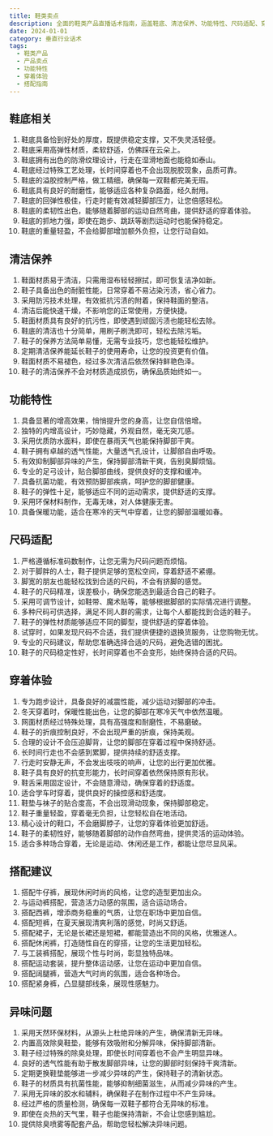 ```yaml
---
title: 鞋类卖点
description: 全面的鞋类产品直播话术指南，涵盖鞋底、清洁保养、功能特性、尺码适配、穿着体验、搭配建议等多个维度
date: 2024-01-01
category: 垂直行业话术
tags:
  - 鞋类产品
  - 产品卖点
  - 功能特性
  - 穿着体验
  - 搭配指南
---
```


## 鞋底相关

1. 鞋底具备恰到好处的厚度，既提供稳定支撑，又不失灵活轻便。
2. 鞋底采用高弹性材质，柔软舒适，仿佛踩在云朵上。
3. 鞋底拥有出色的防滑纹理设计，行走在湿滑地面也能稳如泰山。
4. 鞋底经过特殊工艺处理，长时间穿着也不会出现脱胶现象，品质可靠。
5. 鞋底的溢胶控制严格，做工精细，确保每一双鞋都完美无瑕。
6. 鞋底具有良好的耐磨性，能够适应各种复杂路面，经久耐用。
7. 鞋底的回弹性极佳，行走时能有效减轻脚部压力，让您倍感轻松。
8. 鞋底的柔韧性出色，能够随着脚部的运动自然弯曲，提供舒适的穿着体验。
9. 鞋底的抓地力强，即使在跑步、跳跃等剧烈运动时也能保持稳定。
10. 鞋底的重量轻盈，不会给脚部增加额外负担，让您行动自如。

## 清洁保养

1. 鞋面材质易于清洁，只需用湿布轻轻擦拭，即可恢复洁净如新。
2. 鞋子具备出色的耐脏性能，日常穿着不易沾染污渍，省心省力。
3. 采用防污技术处理，有效抵抗污渍的附着，保持鞋面的整洁。
4. 清洁后能快速干燥，不影响您的正常使用，方便快捷。
5. 鞋面材质具有良好的抗污性，即使遇到顽固污渍也能轻松去除。
6. 鞋底的清洁也十分简单，用刷子刷洗即可，轻松去除污垢。
7. 鞋子的保养方法简单易懂，无需专业技巧，您也能轻松维护。
8. 定期清洁保养能延长鞋子的使用寿命，让您的投资更有价值。
9. 鞋面材质不易褪色，经过多次清洁后依然保持鲜艳色泽。
10. 鞋子的清洁保养不会对材质造成损伤，确保品质始终如一。

## 功能特性

1. 具备显著的增高效果，悄悄提升您的身高，让您自信倍增。
2. 独特的内增高设计，巧妙隐藏，外观自然，毫无突兀感。
3. 采用优质防水面料，即使在暴雨天气也能保持脚部干爽。
4. 鞋子拥有卓越的透气性能，大量透气孔设计，让脚部自由呼吸。
5. 有效抑制脚部异味的产生，保持脚部清新干爽，告别臭脚烦恼。
6. 专业的足弓设计，贴合脚部曲线，提供良好的支撑和缓冲。
7. 具备抗菌功能，有效预防脚部疾病，呵护您的脚部健康。
8. 鞋子的弹性十足，能够适应不同的运动需求，提供舒适的支撑。
9. 采用环保材料制作，无毒无味，对人体健康无害。
10. 具备保暖功能，适合在寒冷的天气中穿着，让您的脚部温暖如春。

## 尺码适配

1. 严格遵循标准码数制作，让您无需为尺码问题而烦恼。
2. 对于脚胖的人士，鞋子提供足够的宽松空间，穿着舒适不紧绷。
3. 脚宽的朋友也能轻松找到合适的尺码，不会有挤脚的感觉。
4. 鞋子的尺码精准，误差极小，确保您能选到最适合自己的鞋子。
5. 采用可调节设计，如鞋带、魔术贴等，能够根据脚部的实际情况进行调整。
6. 多种尺码可供选择，满足不同人群的需求，让每个人都能找到合适的鞋子。
7. 鞋子的弹性材质能够适应不同的脚型，提供舒适的穿着体验。
8. 试穿时，如果发现尺码不合适，我们提供便捷的退换货服务，让您购物无忧。
9. 专业的尺码建议，帮助您准确选择合适的尺码，避免选错的困扰。
10. 鞋子的尺码稳定性好，长时间穿着也不会变形，始终保持合适的尺码。

## 穿着体验

1. 专为跑步设计，具备良好的减震性能，减少运动对脚部的冲击。
2. 冬天穿着时，保暖性能出色，让您的脚部在寒冷天气中依然温暖。
3. 网面材质经过特殊处理，具有高强度和耐磨性，不易磨破。
4. 鞋子的折痕控制良好，不会出现严重的折痕，保持美观。
5. 合理的设计不会压迫脚背，让您的脚部在穿着过程中保持舒适。
6. 长时间行走也不会感到累脚，提供持续的舒适支撑。
7. 行走时安静无声，不会发出吱吱的响声，让您的出行更加优雅。
8. 鞋子具有良好的抗变形能力，长时间穿着依然保持原有形状。
9. 鞋舌采用固定设计，不会随意滑动，确保穿着的舒适度。
10. 适合学车时穿着，提供良好的操控感和舒适度。
11. 鞋垫与袜子的贴合度高，不会出现滑动现象，保持脚部稳定。
12. 鞋子重量轻盈，穿着毫无负担，让您轻松自在地活动。
13. 精心设计的鞋口，不会磨脚脖子，让您的穿着体验更加舒适。
14. 鞋子的柔韧性好，能够随着脚部的动作自然弯曲，提供灵活的运动体验。
15. 适合多种场合穿着，无论是运动、休闲还是工作，都能让您尽显风采。

## 搭配建议

1. 搭配牛仔裤，展现休闲时尚的风格，让您的造型更加出众。
2. 与运动裤搭配，营造活力动感的氛围，适合运动场合。
3. 搭配西裤，增添商务稳重的气质，让您在职场中更加自信。
4. 搭配短裤，在夏天展现清爽利落的感觉，时尚又舒适。
5. 搭配裙子，无论是长裙还是短裙，都能营造出不同的风格，优雅迷人。
6. 搭配休闲裤，打造随性自在的穿搭，让您的生活更加轻松。
7. 与工装裤搭配，展现个性与时尚，彰显独特品味。
8. 搭配运动套装，提升整体运动感，让您在运动中更加自信。
9. 搭配阔腿裤，营造大气时尚的氛围，适合各种场合。
10. 搭配紧身裤，凸显腿部线条，展现性感魅力。

## 异味问题

1. 采用天然环保材料，从源头上杜绝异味的产生，确保清新无异味。
2. 内置高效除臭鞋垫，能够有效吸附和分解异味，保持脚部清新。
3. 鞋子经过特殊的除臭处理，即使长时间穿着也不会产生明显异味。
4. 良好的透气性能有助于散发脚部异味，让您的脚部时刻保持干爽清新。
5. 定期更换鞋垫能够进一步减少异味的产生，保持鞋子的清新状态。
6. 鞋子的材质具有抗菌性能，能够抑制细菌滋生，从而减少异味的产生。
7. 采用无异味的胶水和辅料，确保鞋子在制作过程中不产生异味。
8. 经过严格的质量检测，确保每一双鞋子都符合无异味的标准。
9. 即使在炎热的天气里，鞋子也能保持清新，不会让您感到尴尬。
10. 提供除臭喷雾等配套产品，帮助您轻松解决异味问题。
